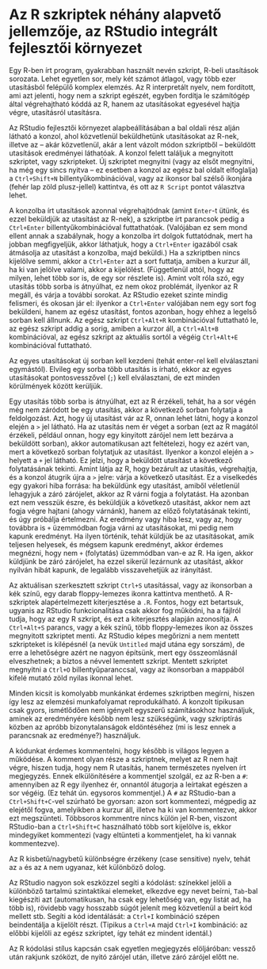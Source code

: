 # Az R szkriptek néhány alapvető jellemzője, az RStudio integrált fejlesztői környezet

Egy R-ben írt program, gyakrabban használt nevén szkript, R-beli utasítások sorozata. Lehet egyetlen sor, mely két számot átlagol, vagy több ezer utasításból felépülő komplex elemzés. Az R interpretált nyelv, nem fordított, ami azt jelenti, hogy nem a szkript egészét, egyben fordítja le számítógép által végrehajtható kóddá az R, hanem az utasításokat egyesével hajtja végre, utasításról utasításra.

Az RStudio fejlesztői környezet alapbeállításában a bal oldali rész alján látható a konzol, ahol közvetlenül beküldhetünk utasításokat az R-nek, illetve az -- akár közvetlenül, akár a lent vázolt módon szkriptből -- beküldött utasítások eredményei láthatóak. A konzol felett találjuk a megnyitott szkriptet, vagy szkripteket. Új szkriptet megnyitni (vagy az elsőt megnyitni, ha még egy sincs nyitva -- ez esetben a konzol az egész bal oldalt elfoglalja) a `Ctrl+Shift+N` billentyűkombinációval, vagy az ikonsor bal szélső ikonjára (fehér lap zöld plusz-jellel) kattintva, és ott az `R Script` pontot választva lehet.

A konzolba írt utasítások azonnal végrehajtódnak (amint `Enter`-t ütünk, és ezzel beküldjük az utasítást az R-nek), a szkriptbe írt parancsok pedig a `Ctrl+Enter` billentyűkombinációval futtathatóak. (Valójában ez sem mond ellent annak a szabálynak, hogy a konzolba írt dolgok futtatódnak, mert ha jobban megfigyeljük, akkor láthatjuk, hogy a `Ctrl+Enter` igazából csak átmásolja az utasítást a konzolba, majd beküldi.) Ha a szkriptben nincs kijelölve semmi, akkor a `Ctrl+Enter` azt a sort futtatja, amiben a kurzur áll, ha ki van jelölve valami, akkor a kijelölést. (Függetlenül attól, hogy az milyen, lehet több sor is, de egy sor részlete is). Amint volt róla szó, egy utasítás több sorba is átnyúlhat, ez nem okoz problémát, ilyenkor az R megáll, és várja a további sorokat. Az RStudio ezeket szinte mindig felismeri, és okosan jár el: ilyenkor a `Ctrl+Enter` valójában nem egy sort fog beküldeni, hanem az egész utasítást, fontos azonban, hogy ehhez a legelső sorban kell állnunk. Az egész szkript `Ctrl+Alt+R` kombinációval futtatható le, az egész szkript addig a sorig, amiben a kurzor áll, a `Ctrl+Alt+B` kombinációval, az egész szkript az aktuális sortól a végéig `Ctrl+Alt+E` kombinációval futtatható.

Az egyes utasításokat új sorban kell kezdeni (tehát enter-rel kell elválasztani egymástól). Elvileg egy sorba több utasítás is írható, ekkor az egyes utasításokat pontosvesszővel (`;`) kell elválasztani, de ezt minden körülmények között kerüljük.

Egy utasítás több sorba is átnyúlhat, ezt az R érzékeli, tehát, ha a sor végén még nem záródott be egy utasítás, akkor a következő sorban folytatja a feldolgozást. Azt, hogy új utasítást vár az R, onnan lehet látni, hogy a konzol elején a `>` jel látható. Ha az utasítás nem ér véget a sorban (ezt az R magától érzékeli, például onnan, hogy egy kinyitott zárójel nem lett bezárva a beküldött sorban), akkor automatikusan azt feltételezi, hogy ez azért van, mert a következő sorban folytatjuk az utasítást. Ilyenkor a konzol elején a `>` helyett a `+` jel látható. Ez jelzi, hogy a beküldött utasítást a következő folytatásának tekinti. Amint látja az R, hogy bezárult az utasítás, végrehajtja, és a konzol átugrik újra a `>` jelre: várja a következő utasítást. Ez a viselkedés egy gyakori hiba forrása: ha beküldünk egy utasítást, amiből véletlenül lehagyjuk a záró zárójelet, akkor az R várni fogja a folytatást. Ha azonban ezt nem vesszük észre, és beküldjük a következő utasítást, akkor nem azt fogja végre hajtani (ahogy várnánk), hanem az előző folytatásának tekinti, és úgy próbálja értelmezni. Az eredmény vagy hiba lesz, vagy az, hogy továbbra is `+` üzemmódban fogja várni az utasításokat, mi pedig nem kapunk eredményt. Ha ilyen történik, tehát küldjük be az utasításokat, amik teljesen helyesek, és mégsem kapunk eredményt, akkor érdemes megnézni, hogy nem `+` (folytatás) üzemmódban van-e az R. Ha igen, akkor küldjünk be záró zárójelet, ha ezzel sikerül lezárnunk az utasítást, akkor nyilván hibát kapunk, de legalább visszavehetjük az irányítást.


Az aktuálisan szerkesztett szkript `Ctrl+S` utasítással, vagy az ikonsorban a kék színű, egy darab floppy-lemezes ikonra kattintva menthető. A R-szkriptek alapértelmezett kiterjesztése a `.R`. Fontos, hogy ezt betartsuk, ugyanis az RStudio funkcionalitása csak akkor fog működni, ha a fájlról tudja, hogy az egy R szkript, és ezt a kiterjesztés alapján azonosítja. A `Ctrl+Alt+S` parancs, vagy a kék színű, több floppy-lemezes ikon az összes megnyitott szkriptet menti. Az RStudio képes megőrizni a nem mentett szkripteket is kilépésnél (a nevük `Untitled` majd utána egy sorszám), de erre a lehetőségre azért ne nagyon építsünk, mert egy összeomlásnál elveszhetnek; a biztos a névvel lementett szkript. Mentett szkriptet megnyitni a `Ctrl+O` billentyűparanccsal, vagy az ikonsorban a mappából kifelé mutató zöld nyilas ikonnal lehet.

Minden kicsit is komolyabb munkánkat érdemes szkriptben megírni, hiszen így lesz az elemzési munkafolyamat reprodukálható. A konzolt tipikusan csak gyors, ismétlődően nem igényelt egyszerű számításokhoz használjuk, aminek az eredményére később nem lesz szükségünk, vagy szkriptírás közben az apróbb bizonytalanságok eldöntéséhez (mi is lesz ennek a parancsnak az eredménye?) használjuk.

A kódunkat érdemes kommentelni, hogy később is világos legyen a működése. A komment olyan része a szkriptnek, melyet az R nem hajt végre, hiszen tudja, hogy nem R utasítás, hanem természetes nyelven írt megjegyzés. Ennek elkülönítésére a kommentjel szolgál, ez az R-ben a `#`: amennyiben az R egy ilyenhez ér, onnantól átugorja a leírtakat egészen a sor végéig. (Ez tehát ún. egysoros kommentjel.) A `#` az RStudio-ban a `Ctrl+Shift+C`-vel szúrható be gyorsan: azon sort kommentezi, mégpedig az elejétől fogva, amelyikben a kurzur áll, illetve ha ki van kommentezve, akkor ezt megszünteti. Többsoros kommentre nincs külön jel R-ben, viszont RStudio-ban a `Ctrl+Shift+C` használható több sort kijelölve is, ekkor mindegyiket kommentezi (vagy eltünteti a kommentjelet, ha ki vannak kommentezve).

Az R kisbetű/nagybetű különbségre érzékeny (case sensitive) nyelv, tehát az `a` és az `A` nem ugyanaz, két különböző dolog.

Az RStudio nagyon sok eszközzel segíti a kódolást: színekkel jelöli a különböző tartalmú szintaktikai elemeket, elkezdve egy nevet beírni, `Tab`-bal kiegészíti azt (automatikusan, ha csak egy lehetőség van, egy listát ad, ha több is), rövidebb vagy hosszabb súgót jelenít meg közvetlenül a beírt kód mellett stb. Segíti a kód identálását: a `Ctrl+I` kombináció szépen beindentálja a kijelölt részt. (Tipikus a `Ctrl+A` majd `Ctrl+I` kombináció: az előbbi kijelöli az egész szkriptet, így tehát ez mindent identál.)

Az R kódolási stílus kapcsán csak egyetlen megjegyzés elöljáróban: vessző után rakjunk szóközt, de nyitó zárójel után, illetve záró zárójel előtt ne.
